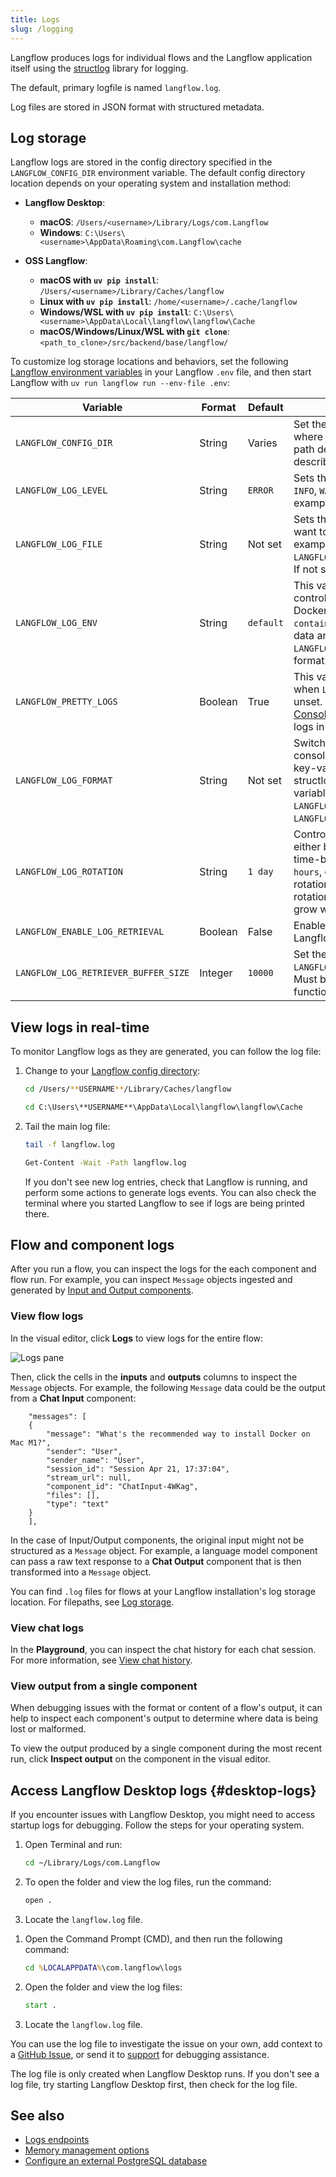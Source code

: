 ```yaml
---
title: Logs
slug: /logging
---
```



Langflow produces logs for individual flows and the Langflow application itself using the [structlog](https://www.structlog.org) library for logging.

The default, primary logfile is named `langflow.log`.

Log files are stored in JSON format with structured metadata.

## Log storage

Langflow logs are stored in the config directory specified in the `LANGFLOW_CONFIG_DIR` environment variable.
The default config directory location depends on your operating system and installation method:

- **Langflow Desktop**:

    - **macOS**: `/Users/<username>/Library/Logs/com.Langflow`
    - **Windows**: `C:\Users\<username>\AppData\Roaming\com.Langflow\cache`

- **OSS Langflow**:

    - **macOS with `uv pip install`**: `/Users/<username>/Library/Caches/langflow`
    - **Linux with `uv pip install`**: `/home/<username>/.cache/langflow`
    - **Windows/WSL with `uv pip install`**: `C:\Users\<username>\AppData\Local\langflow\langflow\Cache`
    - **macOS/Windows/Linux/WSL with `git clone`**: `<path_to_clone>/src/backend/base/langflow/`

To customize log storage locations and behaviors, set the following [Langflow environment variables](/environment-variables) in your Langflow `.env` file, and then start Langflow with `uv run langflow run --env-file .env`:

| Variable | Format | Default | Description |
|----------|--------|---------|-------------|
| `LANGFLOW_CONFIG_DIR` | String | Varies | Set the Langflow configuration directory where files and logs are stored. Default path depends on your installation, as described in the preceding list. |
| `LANGFLOW_LOG_LEVEL` | String | `ERROR` | Sets the log level as one of `DEBUG`, `ERROR`, `INFO`, `WARNING`, and `CRITICAL`. For example, `LANGFLOW_LOG_LEVEL=DEBUG`. |
| `LANGFLOW_LOG_FILE` | String | Not set | Sets the log file storage location if you want to use a non-default location. For example, `LANGFLOW_LOG_FILE=path/to/logfile.log`. If not set, logs are written to stdout. |
| `LANGFLOW_LOG_ENV` | String | `default` | This variable is the primary log format controller. `container`: JSON format for Docker/structured logging. `container_csv`: Key-value format for data analysis. `default` or unset: Uses `LANGFLOW_PRETTY_LOGS` to determine format. |
| `LANGFLOW_PRETTY_LOGS` | Boolean | True | This variable controls log output format when `LANGFLOW_LOG_ENV=default` or unset. When `true`, uses structlog's [ConsoleRenderer](https://www.structlog.org/en/stable/console-output.html). When `false`, outputs logs in JSON format.  |
| `LANGFLOW_LOG_FORMAT` | String | Not set | Switch between key-value format and console format. Set to `key_value` for key-value format or `console` to use structlog's [ConsoleRenderer](https://www.structlog.org/en/stable/console-output.html). This variable only works when `LANGFLOW_LOG_ENV=default` and `LANGFLOW_PRETTY_LOGS=true`. |
| `LANGFLOW_LOG_ROTATION` | String | `1 day` | Controls when the log file is rotated, either based on time or file size. For time-based rotation, set to `1 day`, `12 hours`, or `1 week`. For size-based rotation, set to `10 MB` or `1 GB`. To disable rotation, set to `None`. If disabled, log files grow without limit. |
| `LANGFLOW_ENABLE_LOG_RETRIEVAL` | Boolean | False | Enables retrieval of logs from your Langflow instance with [Logs endpoints](/api-logs). |
| `LANGFLOW_LOG_RETRIEVER_BUFFER_SIZE` | Integer | `10000` | Set the buffer size for log retrieval if `LANGFLOW_ENABLE_LOG_RETRIEVAL=True`. Must be greater than `0` for log retrieval to function. |

## View logs in real-time

To monitor Langflow logs as they are generated, you can follow the log file:

1. Change to your [Langflow config directory](#log-storage):

    <Tabs groupId="cd-command">
    <TabItem value="macOS" label="macOS" default>

    ```bash
    cd /Users/**USERNAME**/Library/Caches/langflow
    ```

    </TabItem>
    <TabItem value="Windows" label="Windows">

    ```cmd
    cd C:\Users\**USERNAME**\AppData\Local\langflow\langflow\Cache
    ```

    </TabItem>
    </Tabs>

2. Tail the main log file:

    <Tabs groupId="tail-command">
    <TabItem value="macOS" label="macOS" default>

    ```bash
    tail -f langflow.log
    ```

    </TabItem>
    <TabItem value="Windows" label="Windows">

    ```cmd
    Get-Content -Wait -Path langflow.log
    ```

    </TabItem>
    </Tabs>

    If you don't see new log entries, check that Langflow is running, and perform some actions to generate logs events. You can also check the terminal where you started Langflow to see if logs are being printed there.

## Flow and component logs

After you run a flow, you can inspect the logs for the each component and flow run.
For example, you can inspect `Message` objects ingested and generated by [Input and Output components](/components-io).

### View flow logs

In the visual editor, click **Logs** to view logs for the entire flow:

![Logs pane](/img/logs.png)

Then, click the cells in the **inputs** and **outputs** columns to inspect the `Message` objects.
For example, the following `Message` data could be the output from a **Chat Input** component:

```text
    "messages": [
    {
        "message": "What's the recommended way to install Docker on Mac M1?",
        "sender": "User",
        "sender_name": "User",
        "session_id": "Session Apr 21, 17:37:04",
        "stream_url": null,
        "component_id": "ChatInput-4WKag",
        "files": [],
        "type": "text"
    }
    ],
```

In the case of Input/Output components, the original input might not be structured as a `Message` object.
For example, a language model component can pass a raw text response to a **Chat Output** component that is then transformed into a `Message` object.

You can find `.log` files for flows at your Langflow installation's log storage location.
For filepaths, see [Log storage](#log-storage).

### View chat logs

In the **Playground**, you can inspect the chat history for each chat session.
For more information, see [View chat history](/concepts-playground#view-chat-history).

### View output from a single component

When debugging issues with the format or content of a flow's output, it can help to inspect each component's output to determine where data is being lost or malformed.

To view the output produced by a single component during the most recent run, click <Icon name="TextSearch" aria-hidden="true"/> **Inspect output** on the component in the visual editor.

## Access Langflow Desktop logs {#desktop-logs}

If you encounter issues with Langflow Desktop, you might need to access startup logs for debugging.
Follow the steps for your operating system.

<Tabs>
<TabItem value="macos" label="macOS">

1. Open Terminal and run:
   ```bash
   cd ~/Library/Logs/com.Langflow
   ```

2. To open the folder and view the log files, run the command:
   ```bash
   open .
   ```

3. Locate the `langflow.log` file.

</TabItem>
<TabItem value="windows" label="Windows">

1. Open the Command Prompt (CMD), and then run the following command:

   ```cmd
   cd %LOCALAPPDATA%\com.langflow\logs
   ```

2. Open the folder and view the log files:

   ```cmd
   start .
   ```

3. Locate the `langflow.log` file.

</TabItem>
</Tabs>

You can use the log file to investigate the issue on your own, add context to a [GitHub Issue](/contributing-github-issues), or send it to [support](/luna-for-langflow) for debugging assistance.

The log file is only created when Langflow Desktop runs. If you don't see a log file, try starting Langflow Desktop first, then check for the log file.

## See also

* [Logs endpoints](/api-logs)
* [Memory management options](/memory)
* [Configure an external PostgreSQL database](/configuration-custom-database)